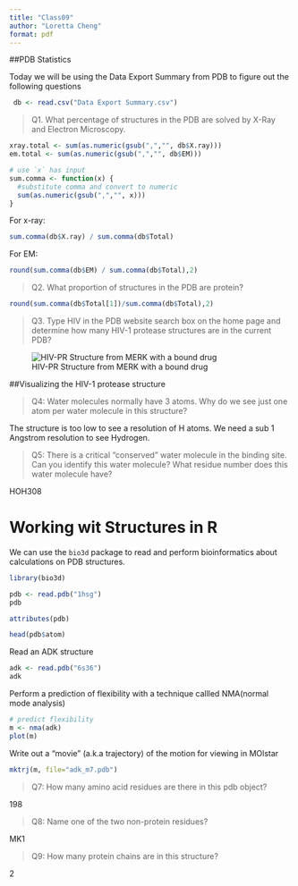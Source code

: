 ```yaml
---
title: "Class09"
author: "Loretta Cheng"
format: pdf
---
```


##PDB Statistics

Today we will be using the Data Export Summary from PDB to figure out the following questions

```r
 db <- read.csv("Data Export Summary.csv")
```

> Q1. What percentage of structures in the PDB are solved by X-Ray and Electron Microscopy.

```r
xray.total <- sum(as.numeric(gsub(",","", db$X.ray)))
em.total <- sum(as.numeric(gsub(",","", db$EM)))
```

```r
# use `x` has input 
sum.comma <- function(x) {
  #substitute comma and convert to numeric 
  sum(as.numeric(gsub(",","", x)))
}
```

For x-ray:

```r
sum.comma(db$X.ray) / sum.comma(db$Total)
```

For EM:

```r
round(sum.comma(db$EM) / sum.comma(db$Total),2)
```

> Q2. What proportion of structures in the PDB are protein?

```r
round(sum.comma(db$Total[1])/sum.comma(db$Total),2)
```

> Q3. Type HIV in the PDB website search box on the home page and determine how many HIV-1 protease structures are in the current PDB?

![HIV-PR Structure from MERK with a bound drug](1HSG.png)

##Visualizing the HIV-1 protease structure

> Q4: Water molecules normally have 3 atoms. Why do we see just one atom per water molecule in this structure?

The structure is too low to see a resolution of H atoms. We need a sub 1 Angstrom resolution to see Hydrogen.

> Q5: There is a critical "conserved" water molecule in the binding site. Can you identify this water molecule? What residue number does this water molecule have?

HOH308

# Working wit Structures in R 

We can use the `bio3d` package to read and perform bioinformatics about calculations on PDB structures. 

```r
library(bio3d)

pdb <- read.pdb("1hsg")
pdb

```

```r
attributes(pdb)
```

```r
head(pdb$atom)
```

Read an ADK structure 
```r
adk <- read.pdb("6s36")
adk
```

Perform a prediction of flexibility with a technique callled NMA(normal mode analysis) 

```r
# predict flexibility 
m <- nma(adk)
plot(m)
```

Write out a "movie" (a.k.a trajectory) of the motion for viewing in MOlstar
```r
mktrj(m, file="adk_m7.pdb")
```

> Q7: How many amino acid residues are there in this pdb object? 

198 

>Q8: Name one of the two non-protein residues? 

MK1

> Q9: How many protein chains are in this structure? 

2